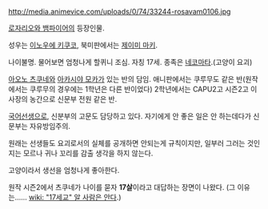{{{+1 猫目静 / Shizuka Nekonome }}}

http://media.animevice.com/uploads/0/74/33244-rosavam0106.jpg

[[로자리오와 뱀파이어]]의 등장인물. 

성우는 [[이노우에 키쿠코]], 북미판에서는 [[제이미 마키]].

나이불명. 물어보면 엄청나게 할퀴니 조심. 자칭 17세. 종족은 [[네코마타]].(고양이 요괴)

[[아오노 츠쿠네]]와 [[아카시야 모카]]가 있는 반의 담임. 애니판에서는 쿠루무도 같은 반(원작에서는 쿠루무의 경우에는 1학년은 다른 반이었다) 2학년에서는 CAPU2고 시즌2고 이사장의 농간으로 신문부 전원 같은 반.

[[국어선생]]으로, 신분부의 고문도 담당하고 있다. 자기에게 안 좋은 일은 안 하는데다가 신문부는 자유방임주의.  

원래는 선생들도 요괴로서의 실체를 공개하면 안되는게 규칙이지만, 일부러 그러는 것인지는 모르나 귀나 꼬리를 감출 생각을 하지 않는다.

고양이라서 생선을 엄청나게 좋아한다. 

원작 시즌2에서 츠쿠네가 나이를 묻자 '''17살'''이라고 대답하는 장면이 나왔다.
(그 이유는…… [[wiki: "17세교" 알 사람은 안다]].) 
